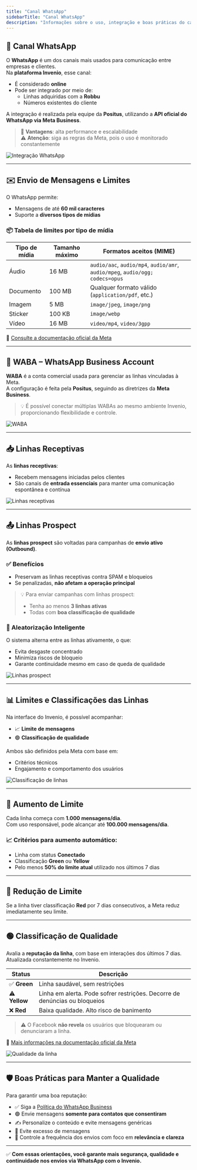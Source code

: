 ```yaml
---
title: "Canal WhatsApp"
sidebarTitle: "Canal WhatsApp"
description: "Informações sobre o uso, integração e boas práticas do canal WhatsApp no Invenio."
---
```


## 📲 Canal WhatsApp

O **WhatsApp** é um dos canais mais usados para comunicação entre empresas e clientes.  
Na **plataforma Invenio**, esse canal:

- É considerado **online**
- Pode ser integrado por meio de:
  - Linhas adquiridas com a **Robbu**
  - Números existentes do cliente

A integração é realizada pela equipe da **Positus**, utilizando a **API oficial do WhatsApp via Meta Business**.

> 🚀 **Vantagens**: alta performance e escalabilidade  
> ⚠️ **Atenção**: siga as regras da Meta, pois o uso é monitorado constantemente

![Integração WhatsApp](https://robbublob.blob.core.windows.net/docs/changelog/canaiswapp.png)

---

## ✉️ Envio de Mensagens e Limites

O WhatsApp permite:

- Mensagens de até **60 mil caracteres**
- Suporte a **diversos tipos de mídias**

### 📦 Tabela de limites por tipo de mídia

| Tipo de mídia | Tamanho máximo | Formatos aceitos (MIME)                              |
|---------------|----------------|-------------------------------------------------------|
| Áudio         | 16 MB          | `audio/aac`, `audio/mp4`, `audio/amr`, `audio/mpeg`, `audio/ogg; codecs=opus` |
| Documento     | 100 MB         | Qualquer formato válido (`application/pdf`, etc.)    |
| Imagem        | 5 MB           | `image/jpeg`, `image/png`                            |
| Sticker       | 100 KB         | `image/webp`                                         |
| Vídeo         | 16 MB          | `video/mp4`, `video/3gpp`                            |

🔗 [Consulte a documentação oficial da Meta](https://developers.facebook.com/docs/whatsapp/on-premises/reference/media)

---

## 🧾 WABA – WhatsApp Business Account

**WABA** é a conta comercial usada para gerenciar as linhas vinculadas à Meta.  
A configuração é feita pela **Positus**, seguindo as diretrizes da **Meta Business**.

> 💡 É possível conectar múltiplas WABAs ao mesmo ambiente Invenio, proporcionando flexibilidade e controle.

![WABA](https://robbublob.blob.core.windows.net/docs/changelog/contaswapp.png)

---

## 📥 Linhas Receptivas

As **linhas receptivas**:

- Recebem mensagens iniciadas pelos clientes
- São canais de **entrada essenciais** para manter uma comunicação espontânea e contínua

![Linhas receptivas](https://robbublob.blob.core.windows.net/docs/linhareceptiva.png)

---

## 📤 Linhas Prospect

As **linhas prospect** são voltadas para campanhas de **envio ativo (Outbound)**.

### ✅ Benefícios

- Preservam as linhas receptivas contra SPAM e bloqueios
- Se penalizadas, **não afetam a operação principal**

> 💡 Para enviar campanhas com linhas prospect:
> - Tenha ao menos **3 linhas ativas**
> - Todas com **boa classificação de qualidade**

### 🔀 Aleatorização Inteligente

O sistema alterna entre as linhas ativamente, o que:

- Evita desgaste concentrado
- Minimiza riscos de bloqueio
- Garante continuidade mesmo em caso de queda de qualidade

![Linhas prospect](https://exemplo.com/imagem4.png)

---

## 📊 Limites e Classificações das Linhas

Na interface do Invenio, é possível acompanhar:

- 📈 **Limite de mensagens**
- 🟢 **Classificação de qualidade**

Ambos são definidos pela Meta com base em:

- Critérios técnicos
- Engajamento e comportamento dos usuários

![Classificação de linhas](https://exemplo.com/imagem5.png)

---

## 🔼 Aumento de Limite

Cada linha começa com **1.000 mensagens/dia**.  
Com uso responsável, pode alcançar até **100.000 mensagens/dia**.

### 📈 Critérios para aumento automático:

- Linha com status **Conectado**
- Classificação **Green** ou **Yellow**
- Pelo menos **50% do limite atual** utilizado nos últimos 7 dias

---

## 🔽 Redução de Limite

Se a linha tiver classificação **Red** por 7 dias consecutivos, a Meta reduz imediatamente seu limite.

---

## 🟢 Classificação de Qualidade

Avalia a **reputação da linha**, com base em interações dos últimos 7 dias.  
Atualizada constantemente no Invenio.

| Status   | Descrição |
|----------|-----------|
| ✅ **Green** | Linha saudável, sem restrições |
| ⚠️ **Yellow** | Linha em alerta. Pode sofrer restrições. Decorre de denúncias ou bloqueios |
| ❌ **Red** | Baixa qualidade. Alto risco de banimento |

> ⚠️ O Facebook **não revela** os usuários que bloquearam ou denunciaram a linha.

🔗 [Mais informações na documentação oficial da Meta](https://www.facebook.com/business/help/896873687365001)

![Qualidade da linha](https://exemplo.com/imagem6.png)

---

## 🛡️ Boas Práticas para Manter a Qualidade

Para garantir uma boa reputação:

- ✅ Siga a [Política do WhatsApp Business](https://business.whatsapp.com/policy)
- 🟢 Envie mensagens **somente para contatos que consentiram**
- ✍️ Personalize o conteúdo e evite mensagens genéricas
- 🚫 Evite excesso de mensagens
- 📅 Controle a frequência dos envios com foco em **relevância e clareza**

---

✅ **Com essas orientações, você garante mais segurança, qualidade e continuidade nos envios via WhatsApp com o Invenio.**

